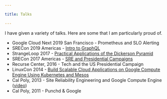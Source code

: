 ```yaml
---

title: Talks

---
```


I have given a variety of talks. Here are some that I am particularly
proud of.

-   Google Cloud Next 2019 San Francisco - Prometheus and SLO Alerting
-   SRECon 2019 Americas - [Intro to GraphQL](https://www.usenix.org/conference/srecon19americas/presentation/welch)
-   StrangeLoop 2017 - [Practical Applications of the Dickerson Pyramid](https://writing.natwelch.com/post/673)
-   SRECon 2017 Americas - [SRE and Presidential Campaigns](https://www.usenix.org/conference/srecon17americas/program/presentation/welch)
-   Recurse Center, 2016 - Tech and the US Presidential Campaign
-   LinuxCon 2014 - [Build Scalable Cloud Applications on Google Compute Engine Using Kubernetes and Mesos](https://lccoelce14.sched.com/event/1yFaOlK/build-scalable-cloud-applications-on-google-compute-engine-using-kubernetes-and-mesos-bernd-mathiske-mesosphere-nat-welch-google?iframe=no)
-   Cal Poly, 2013 - Site Reliability Engineering and Google Compute Engine ([video](https://www.youtube.com/watch?v=vajzYBDg14c))
-   Cal Poly, 2011 - Punchd & Google
